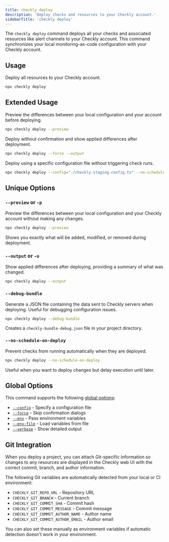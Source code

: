 ```yaml
---
title: checkly deploy
description: 'Deploy checks and resources to your Checkly account.'
sidebarTitle: 'checkly deploy'
---
```


The `checkly deploy` command deploys all your checks and associated resources like alert channels to your Checkly account. This command synchronizes your local monitoring-as-code configuration with your Checkly account.

## Usage

Deploy all resources to your Checkly account.

```bash Terminal
npx checkly deploy
```

## Extended Usage

Preview the differences between your local configuration and your account before deploying.

```bash Terminal
npx checkly deploy --preview
```

Deploy without confirmation and show applied differences after deployment.

```bash Terminal
npx checkly deploy --force --output
```

Deploy using a specific configuration file without triggering check runs.

```bash Terminal
npx checkly deploy --config="./checkly.staging.config.ts" --no-schedule-on-deploy
```

## Unique Options

### `--preview` or `-p`
Preview the differences between your local configuration and your Checkly account without making any changes.

```bash Terminal
npx checkly deploy --preview
```

Shows you exactly what will be added, modified, or removed during deployment.

### `--output` or `-o`
Show applied differences after deploying, providing a summary of what was changed.

```bash Terminal
npx checkly deploy --output
```

### `--debug-bundle`
Generate a JSON file containing the data sent to Checkly servers when deploying. Useful for debugging configuration issues.

```bash Terminal
npx checkly deploy --debug-bundle
```

Creates a `checkly-bundle-debug.json` file in your project directory.

### `--no-schedule-on-deploy`
Prevent checks from running automatically when they are deployed.

```bash Terminal        
npx checkly deploy --no-schedule-on-deploy
```

Useful when you want to deploy changes but delay execution until later.

## Global Options

This command supports the following [global options](/cli-reference/global-options):

- [`--config`](/cli-reference/global-options#config-or-c) - Specify a configuration file
- [`--force`](/cli-reference/global-options#force-or-f) - Skip confirmation dialogs
- [`--env`](/cli-reference/global-options#env-keyvalue-or-e) - Pass environment variables
- [`--env-file`](/cli-reference/global-options#env-file) - Load variables from file
- [`--verbose`](/cli-reference/global-options#verbose-or-v) - Show detailed output

## Git Integration

When you deploy a project, you can attach Git-specific information so changes to any resources are displayed in the Checkly web UI with the correct commit, branch, and author information.

The following Git variables are automatically detected from your local or CI environment:

- `CHECKLY_GIT_REPO_URL` - Repository URL
- `CHECKLY_GIT_BRANCH` - Current branch
- `CHECKLY_GIT_COMMIT_SHA` - Commit hash
- `CHECKLY_GIT_COMMIT_MESSAGE` - Commit message
- `CHECKLY_GIT_COMMIT_AUTHOR_NAME` - Author name
- `CHECKLY_GIT_COMMIT_AUTHOR_EMAIL` - Author email

You can also set these manually as environment variables if automatic detection doesn't work in your environment.